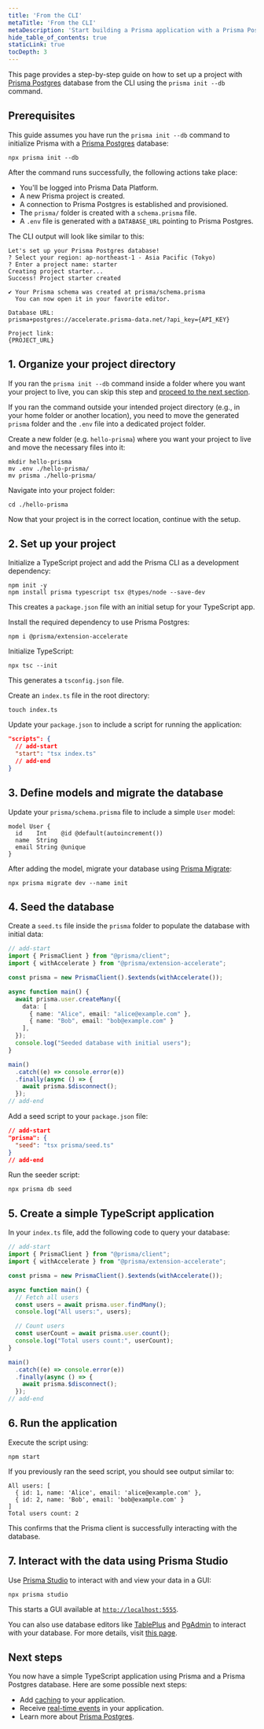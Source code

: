 ```yaml
---
title: 'From the CLI'
metaTitle: 'From the CLI'
metaDescription: 'Start building a Prisma application with a Prisma Postgres database from the CLI'
hide_table_of_contents: true
staticLink: true
tocDepth: 3
---
```


This page provides a step-by-step guide on how to set up a project with [Prisma Postgres](/prisma-postgres) database from the CLI using the `prisma init --db` command.

## Prerequisites

This guide assumes you have run the `prisma init --db` command to initialize Prisma with a [Prisma Postgres](/prisma-postgres) database:

```terminal
npx prisma init --db
```

After the command runs successfully, the following actions take place:

- You'll be logged into Prisma Data Platform.
- A new Prisma project is created.
- A connection to Prisma Postgres is established and provisioned.
- The `prisma/` folder is created with a `schema.prisma` file.
- A `.env` file is generated with a `DATABASE_URL` pointing to Prisma Postgres.

The CLI output will look like similar to this:

```
Let's set up your Prisma Postgres database!
? Select your region: ap-northeast-1 - Asia Pacific (Tokyo)
? Enter a project name: starter
Creating project starter...
Success! Project starter created

✔ Your Prisma schema was created at prisma/schema.prisma
  You can now open it in your favorite editor.

Database URL:
prisma+postgres://accelerate.prisma-data.net/?api_key={API_KEY}

Project link:
{PROJECT_URL}
```

## 1. Organize your project directory

If you ran the `prisma init --db` command inside a folder where you want your project to live, you can skip this step and [proceed to the next section](/getting-started/prisma-postgres/from-the-cli#2-set-up-your-project).

If you ran the command outside your intended project directory (e.g., in your home folder or another location), you need to move the generated `prisma` folder and the `.env` file into a dedicated project folder.

Create a new folder (e.g. `hello-prisma`) where you want your project to live and move the necessary files into it:

```terminal
mkdir hello-prisma
mv .env ./hello-prisma/
mv prisma ./hello-prisma/
```

Navigate into your project folder:

```terminal
cd ./hello-prisma
```

Now that your project is in the correct location, continue with the setup.

## 2. Set up your project

Initialize a TypeScript project and add the Prisma CLI as a development dependency:

```terminal
npm init -y
npm install prisma typescript tsx @types/node --save-dev
```

This creates a `package.json` file with an initial setup for your TypeScript app.

Install the required dependency to use Prisma Postgres:

```terminal
npm i @prisma/extension-accelerate
```

Initialize TypeScript:

```terminal
npx tsc --init
```

This generates a `tsconfig.json` file.

Create an `index.ts` file in the root directory:

```terminal
touch index.ts
```

Update your `package.json` to include a script for running the application:

```json
"scripts": {
  // add-start
  "start": "tsx index.ts"
  // add-end
}
```

## 3. Define models and migrate the database

Update your `prisma/schema.prisma` file to include a simple `User` model:

```prisma
model User {
  id    Int    @id @default(autoincrement())
  name  String
  email String @unique
}
```

After adding the model, migrate your database using [Prisma Migrate](/orm/prisma-migrate):

```terminal
npx prisma migrate dev --name init
```

## 4. Seed the database

Create a `seed.ts` file inside the `prisma` folder to populate the database with initial data:

```ts
// add-start
import { PrismaClient } from "@prisma/client";
import { withAccelerate } from "@prisma/extension-accelerate";

const prisma = new PrismaClient().$extends(withAccelerate());

async function main() {
  await prisma.user.createMany({
    data: [
      { name: "Alice", email: "alice@example.com" },
      { name: "Bob", email: "bob@example.com" }
    ],
  });
  console.log("Seeded database with initial users");
}

main()
  .catch((e) => console.error(e))
  .finally(async () => {
    await prisma.$disconnect();
  });
// add-end
```

Add a seed script to your `package.json` file:

```json
// add-start
"prisma": {
  "seed": "tsx prisma/seed.ts"
}
// add-end
```

Run the seeder script:

```terminal
npx prisma db seed
```

## 5. Create a simple TypeScript application

In your `index.ts` file, add the following code to query your database:

```ts
// add-start
import { PrismaClient } from "@prisma/client";
import { withAccelerate } from "@prisma/extension-accelerate";

const prisma = new PrismaClient().$extends(withAccelerate());

async function main() {
  // Fetch all users
  const users = await prisma.user.findMany();
  console.log("All users:", users);

  // Count users
  const userCount = await prisma.user.count();
  console.log("Total users count:", userCount);
}

main()
  .catch((e) => console.error(e))
  .finally(async () => {
    await prisma.$disconnect();
  });
// add-end
```

## 6. Run the application

Execute the script using:

```terminal
npm start
```

If you previously ran the seed script, you should see output similar to:

```terminal
All users: [
  { id: 1, name: 'Alice', email: 'alice@example.com' },
  { id: 2, name: 'Bob', email: 'bob@example.com' }
]
Total users count: 2
```

This confirms that the Prisma client is successfully interacting with the database.

## 7. Interact with the data using Prisma Studio

Use [Prisma Studio](/orm/tools/prisma-studio) to interact with and view your data in a GUI:

```terminal
npx prisma studio
```

This starts a GUI available at [`http://localhost:5555`](http://localhost:5555).

You can also use database editors like [TablePlus](https://tableplus.com/) and [PgAdmin](https://www.pgadmin.org/) to interact with your database. For more details, visit [this page](/prisma-postgres).

## Next steps

You now have a simple TypeScript application using Prisma and a Prisma Postgres database. Here are some possible next steps:

- Add [caching](/prisma-postgres/caching) to your application.
- Receive [real-time events](/prisma-postgres/real-time-events) in your application.
- Learn more about [Prisma Postgres](/prisma-postgres).